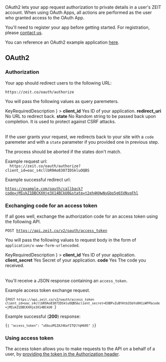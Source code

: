 
OAuth2 lets your app request authorization to private details in a user's ZEIT account.
When using OAuth Apps, all actions are performed as the user who granted access to the OAuth App.

You'll need to register your app before getting started. For registration, please [contact us](mailto:team@zeit.co).

You can reference an OAuth2 example application [here](https://github.com/zeit/zeit-oauth2-example).

## OAuth2

### Authorization

Your app should redirect users to the following URL:

```
https://zeit.co/oauth/authorize
```

You will pass the following values as query paremeters.

<Table
  head={
    <Row>
      <Cell isHead>Key</Cell>
      <Cell isHead>Required</Cell>
      <Cell isHead>Description</Cell>
    </Row>
  }
>
  <Row>
    <Cell>
      <b>client_id</b>
    </Cell>
    <Cell>Yes</Cell>
    <Cell>ID of your application.</Cell>
  </Row>
  <Row>
    <Cell>
      <b>redirect_uri</b>
    </Cell>
    <Cell>No</Cell>
    <Cell>URL to redirect back.</Cell>
  </Row>
  <Row>
    <Cell>
      <b>state</b>
    </Cell>
    <Cell>No</Cell>
    <Cell>
      Random string to be passed back upon completion. It is used to protect
      against CSRF attacks.
    </Cell>
  </Row>
</Table>

If the user grants your request, we redirects back to your site with a `code` paremeter and with a `state` parameter if you provided one in previous step.

The process should be aborted if the states don't match.

<Example>
  Example request url:

<Code>
  https://zeit.co/oauth/authorize?client_id=oac_s4cllbR9Ao8307IDSkluOQBS
</Code>

Example successful redirect url:

  <Code>https://example.com/oauth/callback?code=jMIukZ1DBCKXHje3X14BCkU0&state=t2eh4KHwNyGbo5g65VNvoFhl</Code>
</Example>

### Exchanging code for an access token

If all goes well, exchange the authorization code for an access token using the following API.

<Code>POST https://api.zeit.co/v2/oauth/access_token</Code>

You will pass the following values to request body in the form of `application/x-www-form-urlencoded`.

<Table
  head={
    <Row>
      <Cell isHead>Key</Cell>
      <Cell isHead>Required</Cell>
      <Cell isHead>Description</Cell>
    </Row>
  }
>
  <Row>
    <Cell>
      <b>client_id</b>
    </Cell>
    <Cell>Yes</Cell>
    <Cell>ID of your application.</Cell>
  </Row>
  <Row>
    <Cell>
      <b>client_secret</b>
    </Cell>
    <Cell>Yes</Cell>
    <Cell>Secret of your application.</Cell>
  </Row>
  <Row>
    <Cell>
      <b>code</b>
    </Cell>
    <Cell>Yes</Cell>
    <Cell>The code you received.</Cell>
  </Row>
</Table>

You'll receive a JSON response containing an `access_token`.

<Example>
  Example access token exchange request.

<Code>{`POST https://api.zeit.co/v2/oauth/access_token
  client_id=oac_s4cllbR9Ao8307IDSkluOQBS&client_secret=EOBPvZuBYAtb3SbYo8H1iWFP&code=jMIukZ1DBCKXHje3X14BCkU0
  `}</Code>

Example successful (**200**) response:

  <Code lang="json">{`{
    "access_token": "xEbuzM1ZAJ46afITQlYqH605"
  }`}</Code>
</Example>

### Using access token

The access token allows you to make requests to the API on a behalf of a user,
by [providing the token in the Authorization header](#api-basics/authentication).
